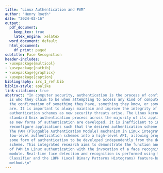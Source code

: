 ```yaml
---
title: "Linux Authentication and PAM"
author: "Henry Roeth"
date: "2024-02-16"
output:
  pdf_document:
    keep_tex: true
    latex_engine: xelatex
  word_document: default
  html_document:
    df_print: paged
subtitle: Face Recognition
header-includes:
- \usepackage{multicol}
- \usepackage{natbib}
- \usepackage{graphicx}
- \usepackage{caption}
bibliography: irc_1_ref.bib
biblio-style: apalike
link-citations: true
abstract: "In computer security, authentication is the process of confirming someone
  is who they claim to be when attempting to access any kind of computer system through
  the confirmation of something they have, something they know, or something they
  are. It is important to always maintain and improve the integrity of computer systems’
  authentication schemes as new security threats arise. The Linux kernel invokes the
  standard Unix authentication process across the majority of its applications. However,
  as new forms of authentication are developed, it is inefficient to individually
  reconfigure applications such that the desired authentication scheme is incorporated.
  The PAM (Pluggable Authentication Module) mechanism in Linux integrates various
  low-level authentication schemes into a high-level API, allowing programs that require
  some form of authentication to be developed independently from the desired authentication
  scheme. This integrated research aims to demonstrate the function and importance
  of PAM in Linux authentication with the invocation of a face recognition PAM security
  module. Real-time face detection and recognition is performed using the Haar Cascade
  Classifier and the LBPH (Local Binary Patterns Histograms) feature-based face recognition
  method.\n"
---
```


\begin{multicols}{2}

\section{Introduction}
The Linux kernel invokes the standard Unix authentication process across most of its applications (e.g., common-auth, sshd, su, and sudo). When developers are creating and updating applications, it would prove quite inefficient to individually reconfigure application logic such that it aligns with the newly desired authentication scheme. This would mean restructuring code and requiring other dependencies. With this in mind, developers need a way to invoke authentication schemes independently from applications, allowing for a more modular approach. This enables programs to run separately. Much like it's father kernel (Unix) the Linux kernel invokes these modular authentication schemes via the PAM (Pluggable Authentication Module) mechanism. One might think of this as a multitool. Just as a multitool can have different tools for various purposes like cutting, screwing, or opening, PAM provides different authentication methods for Linux. Depending on what you need to authenticate—be it through passwords, biometrics, or other means—you can plug in the appropriate tool/module into PAM to handle the authentication process effectively. This integrated research aims to display this function with the creation of a modular authentication scheme—face recognition.

\section{Overview of Linux Authentication}
Linux authentication involves several components. Centrally are the /etc/passwd and /etc/shadow files. In `/etc/passwd`, user account information such as usernames, user IDs, group IDs, and home directories are stored. The tangible passwords are more securely stored in `/etc/shadow`. It is here where there are hashed passwords and other security-related information. Each line in `/etc/shadow` represents a user account and includes uniquely populated fields like usernames, encrypted passwords, password aging and expiration details, and account lockout information. When any user attempts to login to the machine, the system hashes the entered password using the same algorithm as the one stored in /etc/shadow. If the hashed passwords match, access is granted to the user. More specifically, hashing involves the conversion of a password into a fixed-length string of characters using a cryptographic hash function. This process is irreversible, meaning the original password cannot be easily derived from the hash. Another additional measure of security that is implemented in the hashing process is salting. Salting is where a random value (a salt) is added to the password before hashing. This prevents attackers from using precomputed hash tables, also known as rainbow tables, to crack passwords. These unique fields in the /etc/shadow file are separated by colons, with each field serving a specific purpose. These fields may typically include the username, the hashed password, the last password date, the minimum and maximum password age, the password warning period, the password inactivity period, the account expiration date, and the account expiration date warning. To summarize, the integrity of the Linux authentication process relies on secure data storage of hashed passwords, salting for additional security, and an automated management system of user account information. As this relates to PAM, the invoked module (found in the directory /lib/*/security) is the primary logic to which the input password is hashed and compared to the corresponding hash in the /etc/shadow file; it is then followed by either a success or failure being return to the PAM mechanism.

\section{Hashing}
Hashing plays a pivotal role in Linux authentication mechanisms, safeguarding user credentials stored on the system. In Linux, password hashes are typically generated using cryptographic hash functions such as SHA-256 or SHA-512. When a user sets or updates their password, the system computes the hash of the password and stores it in the system's password file (`/etc/shadow`). When a user attempts to log in, the system hashes the provided password using the same algorithm and compares it with the stored hash in the password file. If the hashes match, access is granted. Otherwise, access is denied. This process ensures that even if an attacker gains access to the password file, obtaining the original passwords is exceedingly difficult due to the one-way nature of cryptographic hashing. According to \cite{doe2020survey}, hash functions are crucial for data integrity verification in authentication systems, emphasizing properties like collision resistance, which are essential for robust security implementations.

\section{Salts}
Salts are key in enhancing the security of password storage in Linux. When a user sets or changes their password, a random salt is generated and combined with the password before hashing. This salt is then stored alongside the hashed password in the system's password file. The purpose of the salt is to prevent attackers from using precomputed hash tables, such as rainbow tables, to quickly determine the original password from its hash. By adding a unique salt to each password before hashing, even if two users have the same password, their hashed values will be different due to the different salts used. Consequently, rainbow table attacks become impractical, as attackers would need to generate a new table for each unique salt value. This significantly increases the complexity and time required for password cracking attempts. Salting effectively mitigates various password-based attacks, thereby strengthening the overall security of the Linux authentication system (\cite{smith2021importance}).

\end{multicols}

\begin{figure}[htbp]
  \centering
  \includegraphics[width=0.4\linewidth]{images/salting.png}
  \caption{Linux Salting Process}
\end{figure}

\begin{multicols}{2}

\section{PAM Configuration}
Pluggable Authentication Modules (PAM) constitute a critical component of Linux systems, providing a flexible framework for authentication management. PAM enables system administrators to configure authentication policies independently of the applications requiring authentication, thus promoting modularity and security. Central to PAM's functionality are its configuration files located in `/etc/pam.d/`, which define the authentication rules for specific services or applications. These configuration files specify the modules to be invoked during authentication, such as password verification, account validation, and session management. Each module performs a specific authentication task, allowing administrators to tailor authentication mechanisms according to their security requirements. PAM modules can employ various authentication methods, including traditional password-based authentication, token-based authentication, biometric authentication, and multi-factor authentication. Additionally, PAM's modular design allows for the inclusion of custom authentication modules located in `/lib/*/security`, enabling further customization and integration with external authentication services, such as LDAP or Kerberos. This flexibility, coupled with PAM's extensibility, makes it a cornerstone of Linux security, facilitating robust authentication mechanisms that can adapt to diverse system architectures and security policies (\cite{jones2022importance}). 

\end{multicols}

\begin{figure}[htbp]
  \centering
  \includegraphics[width=0.4\linewidth]{images/pam_configuration.png}
  \caption{PAM System Framework}
\end{figure}

\begin{multicols}{2}

\section{Biometrics}
Biometrics, a field at the intersection of computer science and biology, offers innovative solutions for identity verification and access control. It involves the measurement and analysis of unique physical or behavioral characteristics to establish an individual's identity. Unlike traditional authentication methods like passwords or tokens, which can be lost, stolen, or forgotten, biometric traits are inherently linked to a person and are difficult to replicate. Biometric systems typically capture data from various sources, including fingerprints, iris patterns, facial features, voice patterns, and even behavioral traits like gait or typing patterns. These biometric data are then processed and converted into mathematical representations, often referred to as templates or biometric signatures. During authentication, a user's biometric data is captured and compared against the stored template in a database. If the biometric features match within an acceptable threshold, access is granted. The use of biometrics offers several advantages, including increased security, convenience, and resistance to fraud. However, challenges such as privacy concerns, accuracy, and susceptibility to spoofing techniques remain significant areas of research and development in the field. Nonetheless, with advancements in technology and algorithms, biometrics continues to gain traction in various domains, including law enforcement, border control, banking, and mobile devices (\cite{wang2023introduction}).

\section{Machine Learning}

Machine learning, a subset of artificial intelligence, has revolutionized various fields by enabling systems to learn from data and make predictions or decisions without explicit programming. In the context of face recognition, machine learning algorithms play a pivotal role in extracting meaningful features from facial images and identifying patterns that distinguish one individual from another. These algorithms can be trained on vast datasets of labeled facial images, learning to recognize unique facial characteristics such as the arrangement of eyes, nose, and mouth, as well as more subtle cues like skin texture and facial expressions. Convolutional Neural Networks (CNNs) are particularly effective for face recognition tasks, leveraging hierarchical layers to automatically learn relevant features at different levels of abstraction. Additionally, techniques like transfer learning allow pre-trained models to be fine-tuned on specific face recognition tasks, enhancing performance even with limited training data. Despite the remarkable progress in face recognition enabled by machine learning, challenges such as robustness to variations in pose, illumination, and occlusion persist, driving ongoing research efforts to develop more accurate and reliable face recognition systems (\cite{schwarz2021machine}). Furthermore, within the realm of face recognition, one prominent method that leverages machine learning techniques is Local Binary Pattern Histograms (LBPH). LBPH is a texture-based approach that captures local patterns in an image and constructs histograms of these patterns to represent the image's texture. This method has gained popularity for its simplicity, computational efficiency, and effectiveness, particularly in scenarios with limited training data or computational resources. By incorporating machine learning principles, LBPH algorithms can adapt and learn discriminative patterns from facial images, contributing to the advancement of robust and accurate face recognition systems.

\section{Haar Cascade Classifier}
The Haar Cascade Classifier is a widely used object detection algorithm in computer vision, particularly in tasks such as face detection. Developed by Viola and Jones in 2001, this method utilizes a set of simple rectangular features called Haar-like features, which are extracted from image windows at different scales and positions. These features are then fed into a cascade of classifiers, each of which efficiently distinguishes between regions of an image that likely contain the object of interest and those that do not. The cascade structure allows for fast rejection of non-object regions, enabling real-time processing of images or video streams. While originally introduced for face detection, the Haar Cascade Classifier has since been applied to various object detection tasks, demonstrating its versatility and effectiveness in detecting objects in complex scenes (\cite{viola2004robust}).

\end{multicols}

\begin{figure}[htbp]
  \centering
  \includegraphics[width=0.4\linewidth]{images/haar_features.png}
  \caption{Haar-Like Features}
\end{figure}

\begin{figure}[htbp]
  \centering
  \includegraphics[width=0.4\linewidth]{images/haar_features_1.png}
  \caption{Application of Haar-Like Features}
\end{figure}

\begin{multicols}{2}

\section{Local Binary Pattern Historgrams}
Local Binary Patterns (LBPH) remains a stalwart in face recognition, esteemed for its robustness and adaptability to diverse conditions. This method dissects facial images into local neighborhoods, each representing a distinct region of interest. LBPH meticulously examines texture information encoded in pixel intensity values. Its process involves assessing the relationship between the central pixel and its surrounding neighbors, encapsulated within a circular neighborhood. Herein lies LBPH's efficacy: binary encoding of this relationship. For each pixel, LBPH determines whether its intensity surpasses or falls short of its neighbors'. Pixels with higher intensities receive a binary value of 1; otherwise, they receive 0. This binary representation, akin to a digital fingerprint, captures intricate texture details intrinsic to the facial region. By traversing the entire image and repeating this process for every pixel, LBPH assembles a comprehensive mosaic of texture patterns, each encoded into a binary string. These strings, emblematic of the texture variations within each neighborhood, are transformed into decimal values. LBPH distills these values into histograms, encapsulating texture within each neighborhood. Subsequently, these histograms, like miniature texture portraits, are concatenated into a feature vector, representing that of the entire facial image. LBPH transcends limitations of traditional face recognition techniques, surmounting challenges posed by illumination variations, pose changes, and facial expressions (\cite{ahonen2004}; \cite{tan2007}). Thus, LBPH emerges as an efficient method in face recognition, indispensable in applications from security systems to human-computer interaction interfaces.

\end{multicols}

\begin{figure}[htbp]
  \centering
  \includegraphics[width=0.4\linewidth]{images/lbph.png}
  \caption{Local Binary Pattern}
\end{figure}

\begin{figure}[htbp]
  \centering
  \includegraphics[width=0.4\linewidth]{images/lbph_1.png}
  \caption{LBP Application}
\end{figure}

\begin{figure}[htbp]
  \centering
  \includegraphics[width=0.4\linewidth]{images/lbph_2.png}
  \caption{Decimal Value Calculation Process}
\end{figure}

\begin{multicols}{2}

\section{PAM Configuraiton Files}
PAM configuration files serve as the cornerstone of user authentication in Linux systems, orchestrating a seamless interaction between applications and authentication mechanisms. At the crux of PAM configuration files lie policy lines, delineating the authentication process for specific applications in great detail. Each policy line comprises several fields, meticulously crafted to orchestrate a tailored authentication workflow. The first field, the module type, specifies the category of authentication module to be invoked, ranging from account and session management to the actual authentication logic. Following this, the control flag dictates the behavior of the module, controlling aspects such as whether authentication is required to proceed (required), whether failure should halt the authentication process (requisite), or whether the success of one module should automatically grant access (sufficient). Subsequently, the module path denotes the location of the authentication module's executable file, facilitating its invocation during the authentication process. Parameters, the next field, enable fine-grained customization of module behavior, allowing administrators to specify additional options or configurations. Each parameter is passed to the module upon invocation, influencing its execution and outcome. Through judicious arrangement and configuration of these policy lines, administrators can tailor authentication workflows to meet the security requirements of individual applications, ensuring a fine balance between security and usability. When an application requests authentication, PAM dynamically assembles the configured modules and executes them in the specified order, passing control from one module to the next in a stack-like structure. Each module performs a specific authentication task, such as verifying passwords, checking user permissions, or enforcing multi-factor authentication. By abstracting authentication from application logic, PAM enhances system security and simplifies management, facilitating centralized control over authentication policies across the entire system (\cite{stallings2020}; \cite{love2010}).

\end{multicols}

\begin{figure}[htbp]
  \centering
  \includegraphics[width=0.4\linewidth]{images/common-auth.png}
  \caption{Module Invocation in `common-auth` PAM Configuration File}
\end{figure}

\begin{multicols}{2}

\section{Face Recognition Development}
The face recognition demo developed in this research exemplifies a robust face recognition system leveraging OpenCV, a powerful computer vision library. At its core, the system integrates two crucial components: a Haar Cascade Classifier for face detection and a Local Binary Patterns Histograms (LBPH) model for face recognition. Firstly, the code initializes the Haar Cascade Classifier by loading a pre-trained model from the specified path \( \text{'CASCADE\_PATH'} \). This classifier detects faces within a video frame by identifying characteristic patterns indicative of facial features. Subsequently, the LBPH model is instantiated using the \( \text{'LBPHFaceRecognizer'} \) class, enabling facial recognition based on texture patterns. The LBPH model is trained with reference faces obtained from the directory specified by \( \text{'REFERENCE\_FACES\_DIR'} \). During training, images are loaded, converted to grayscale, and processed to extract facial features. The LBPH model then learns to associate each face with a corresponding label, facilitating subsequent recognition. Upon model training, the code initializes the camera for real-time face recognition. Each frame captured by the camera undergoes grayscale conversion and histogram equalization to enhance feature contrast. The Haar Cascade Classifier is then employed to detect faces within the frame. Detected faces are passed to the LBPH model for recognition, wherein each face is classified based on its texture pattern. If a match is found with sufficient confidence (determined by \( \text{'MATCH\_THRESHOLD'} \)), the recognized face is marked accordingly. Finally, the code displays the recognition results in real-time, annotating each recognized face with a label and providing information about the total number of faces detected and the number of faces matched. Through this integration of Haar Cascade Classifier and LBPH model, the system achieves robust and efficient face recognition, suitable for diverse applications ranging from security systems to personalized user interfaces (\cite{deng2010}; \cite{ahonen2004}). Below is how the Haar Cascade Classifier and the LBPH model are referenced in the program. Documentation on this can be found at the OpenCV documentation website.


\begin{verbatim}
// Load Haar Cascade Classifier
CascadeClassifier faceCascade;
if (!faceCascade.load(CASCADE_PATH)) {
    cerr << "Error loading face cascade.\n";
    return -1;
}

// Load LBPH model and train with reference faces
Ptr<LBPHFaceRecognizer> recognizer = 
LBPHFaceRecognizer::create();
vector<Mat> images;
vector<int> labels;
\end{verbatim}

\end{multicols}

\begin{multicols}{2}

\section{Integration with PAM}
Using the previously mentioned facial recognition logic using OpenCV, results are integrated with PAM for authentication purposes. Here's a brief overview of how the logic is integrated: The code utilizes OpenCV's face detection and recognition functionalities to perform facial recognition. It loads a reference image, creates an LBPH face recognizer, and trains it with the reference image. The authentication process begins by counting down and notifying the user to hold still for recording. After the countdown, the code records video frames for 5 seconds and performs facial recognition on each frame, calculating the average confidence level based on the recognition results. The integration with PAM is achieved through the implementation of PAM authentication functions, which handle user authentication, credential setting, session opening, and session closing. The authentication function authenticates the user based on the average confidence level obtained from facial recognition, where if the confidence level is below a predefined threshold, authentication succeeds; otherwise, it fails. As for documentation on the PAM library for C++, there isn't official documentation specifically for C++ usage; however, you can refer to the man pages and various online resources for information on using PAM in C and C++ programs. The following is showcasing the data collection process and calculation of confidence levels of dissimilarity (how confident the model is that the probe image is not the same as that of the trained model with the gallery images). The confidence levels are calculated via the `performFacialRecognition` function, which implements the same kind of recognition logic previously shown.

\begin{verbatim}
while (chrono::steady_clock::now() - start < 
chrono::seconds(5)) {
    Mat frame;
    cap >> frame;

    if (frame.empty()) {
        cerr << "Error: Failed to capture frame." 
        << endl;
        return PAM_AUTH_ERR;
    }

    // converts the frame to grayscale for image 
    analysis
    Mat grayFrame;
    cvtColor(frame, grayFrame, COLOR_BGR2GRAY);

    // performs facial recognition on the frame
    double confidence = 
    performFacialRecognition(grayFrame, recognizer);
    if (confidence < 0) {
        cerr << "Error: Facial recognition failed." 
        << endl;
        return PAM_AUTH_ERR;
}

    totalConfidence += confidence;
    frameCount++;
\end{verbatim}

\end{multicols}

\begin{multicols}{2}

\section{Configuration of Module}


\section{Runtime Errors}


\section{Results and Evaluation}


\section{Conclusion and Future Work}


\end{multicols}

\bibliographystyle{apalike}
\bibliography{irc_1_ref.bib}